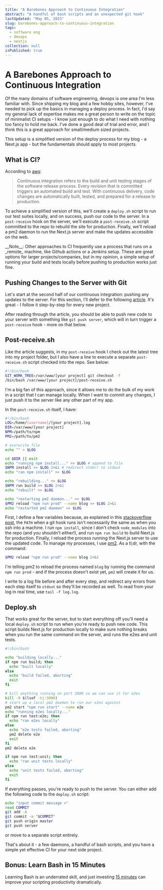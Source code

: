 ```yaml
---
title: "A Barebones Approach to Continuous Integration"
abstract: "A handful of bash scripts and an unexpected git hook"
lastUpdated: "May 05, 2023"
slug: barebones-approach-to-continuous-integration
tags:
  - software eng
  - devops
  - nextjs
collection: null
isPublished: true
---
```


# A Barebones Approach to Continuous Integration

Of the many domains of software engineering, devops is one area I'm less familiar with. Since
shipping my blog and a few hobby sites, however, I've needed to pick up the basics in managing a
deploy process. In fact, I'd say my general lack of expertise makes me a great person to write on
the topic of minimalist CI setups - I know just enough to do what I need with nothing too fancy to
hold me back. I've done a good deal of trial and error, and I think this is a great approach for
small/medium sized projects.

This setup is a simplified version of the deploy process for my blog - a Next.js app - but the
fundamentals should apply to most projects.

## What is CI?

According to [aws](https://aws.amazon.com/devops/continuous-integration/):

> Continuous integration refers to the build and unit testing stages of the software release
> process. Every revision that is committed triggers an automated build and test. With continuous
> delivery, code changes are automatically built, tested, and prepared for a release to production.

To achieve a simplified version of this, we'll create a `deploy.sh` script to run our test suites
locally, and on success, push our code to the server. In a `post-receive` hook on the server, we'll
execute a `post-receive.sh` script committed to the repo to rebuild the site for production.
Finally, we'll reload a pm2 daemon to run the Next.js server and make the updates accessible on the
web.

<Info>
  __Note__: Other approaches to CI frequently use a process that runs on a _remote_ machine, like
  Github actions or a Jenkins setup. These are great options for larger projects/companies, but in
  my opinion, a simple setup of running your build and tests locally before pushing to production
  works just fine.
</Info>

## Pushing Changes to the Server with Git

Let's start at the second half of our continuous integration: pushing any updates to the server. For
this section, I'll defer to the following [article](https://toroid.org/git-website-howto). It's
great - I follow it step-by-step for every new project.

After reading through the article, you should be able to push new code to your server with something
like `git push server`, which will in turn trigger a `post-receive` hook - more on that below.

## Post-receive.sh

Like the article suggests, in my `post-receive` hook I check out the latest tree into my project
folder, but I also have a line to execute a separate `post-receive.sh` script checked into the repo.
See below:

```bash
#!/bin/bash
GIT_WORK_TREE=/var/www/[your project] git checkout -f
/bin/bash /var/www/[your project]/post-receive.sh
```

I'm a big fan of this approach, since it allows me to do the bulk of my work in a script that I can
manage locally. When I want to commit any changes, I just push it to the server like any other part
of my app.

In the `post-receive.sh` itself, I have:

```bash
#!/bin/bash
LOG=/home/[username]/[your project].log
DIR=/var/www/[your project]
NPM=/path/to/npm
PM2=/path/to/pm2

# overwrite file
echo "" > $LOG

cd $DIR || exit
echo "running npm install..." >> $LOG # append to file
$NPM install >> $LOG 2>&1 # redirect stderr to stdout
echo "ran npm install" >> $LOG

echo "rebuilding..." >> $LOG
$NPM run build >> $LOG 2>&1
echo "rebuilt" >> $LOG

echo "restarting pm2 daemon..." >> $LOG
$PM2 reload "npm run prod" --name blog >> $LOG 2>&1
echo "restarted pm2 daemon" >> $LOG
```

First, I define a few variables because, as explained in this
[stackoverflow post](https://stackoverflow.com/a/35420236), the `PATH` when a git hook runs isn't
necessarily the same as when you ssh into a machine. I run `npm install`, since I don't check
`node_modules` into the repo (and you shouldn't either!), and run `npm run build` to build Next.js
for production. Finally, I reload the process running the Next.js server to use the updated code. To
manage my processes, I use [pm2](https://pm2.keymetrics.io/). As a tl;dr, with the command:

```bash
$PM2 reload "npm run prod" --name blog 2>&1
```

I'm telling pm2 to reload the process named `blog` by running the command `npm run prod` - and if
the process doesn't exist yet, `pm2` will create it for us.

I write to a log file before and after every step, and redirect any errors from each step itself to
`stdout` so they'll be recorded as well. To read from your log in real time, use `tail -f log.log`.

## Deploy.sh

That works great for the server, but to start everything off you'll need a local `deploy.sh` script
to run when you're ready to push new code. This script builds Next.js for production locally to make
sure nothing breaks when you run the same command on the server, and runs the e2es and unit tests.

```bash
#!/bin/bash

echo "building locally..."
if npm run build; then
  echo "built locally"
else
  echo "build failed, aborting"
  exit
fi

# kill anything running on port 3000 so we can use it for e2es
kill -9 $(lsof -ti:3000)
# start up a local pm2 daemon to run our e2es against
pm2 start "npm run start" --name e2e
echo "running e2es locally..."
if npm run test:e2e; then
  echo "ran e2es locally"
else
  echo "e2e tests failed, aborting"
  pm2 delete e2e
  exit
fi
pm2 delete e2e

if npm run test:unit; then
  echo "ran unit tests locally"
else
  echo "unit tests failed, aborting"
  exit
fi
```

If everything passes, you're ready to push to the server. You can either add the following code to
the `deploy.sh` script:

```bash
echo "input commit message >"
read COMMIT
git add -A
git commit -m "$COMMIT"
git push origin master
git push server
```

or move to a separate script entirely.

That's about it - a few daemons, a handful of bash scripts, and you have a simple yet effective CI
for your next side project.

## Bonus: Learn Bash in 15 Minutes

Learning Bash is an underrated skill, and just investing
[15 minutes](https://learnxinyminutes.com/docs/bash/) can improve your scripting productivity
dramatically.
